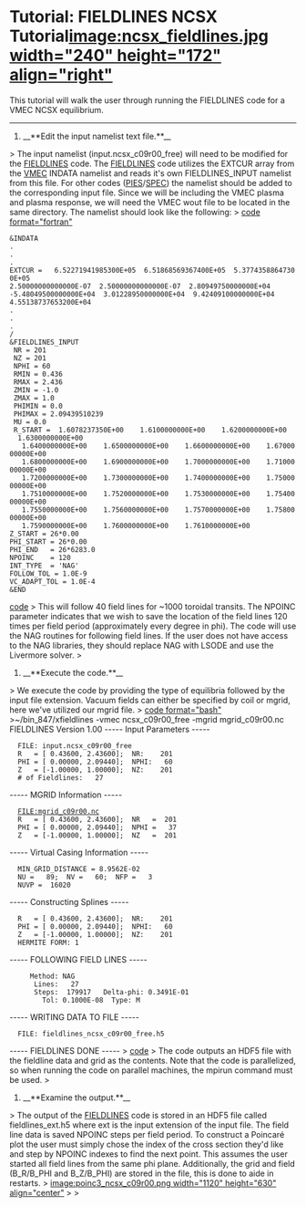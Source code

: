 =Tutorial: FIELDLINES NCSX Tutorial[[image:ncsx_fieldlines.jpg width="240" height="172" align="right"]]= 
<span style="background-color: #ffffff;">This tutorial will walk the user through running the FIELDLINES code for a VMEC NCSX equilibrium.</span>

----

# __**Edit the input namelist text file.**__
> <span style="background-color: #ffffff;">The input namelist (input.ncsx_c09r00_free) will need to be modified for the </span><span style="background-color: #ffffff;">[[vmecwiki/FIELDLINES|FIELDLINES]]</span><span style="background-color: #ffffff;"> code. The </span><span style="background-color: #ffffff;">[[vmecwiki/FIELDLINES|FIELDLINES]]</span><span style="background-color: #ffffff;"> code utilizes the EXTCUR array from the </span><span style="background-color: #ffffff;">[[vmecwiki/VMEC|VMEC]]</span><span style="background-color: #ffffff;"> INDATA namelist and reads it's own FIELDLINES_INPUT namelist from this file. For other codes (</span><span style="background-color: #ffffff;">[[vmecwiki/PIES|PIES]]</span><span style="background-color: #ffffff;">/</span><span style="background-color: #ffffff;">[[vmecwiki/SPEC|SPEC]]</span><span style="background-color: #ffffff;">) the namelist should be added to the corresponding input file. Since we will be including the VMEC plasma and plasma response, we will need the VMEC wout file to be located in the same directory. The namelist should look like the following:</span>
> [[code format="fortran"]]
 &INDATA
 .
 .
 .
 EXTCUR =   6.52271941985300E+05  6.51868569367400E+05  5.37743588647300E+05
 2.50000000000000E-07  2.50000000000000E-07  2.80949750000000E+04
 -5.48049500000000E+04  3.01228950000000E+04  9.42409100000000E+04
 4.55138737653200E+04
 .
 .
 .
 /
 &FIELDLINES_INPUT
  NR = 201
  NZ = 201
  NPHI = 60
  RMIN = 0.436
  RMAX = 2.436
  ZMIN = -1.0
  ZMAX = 1.0
  PHIMIN = 0.0
  PHIMAX = 2.09439510239
  MU = 0.0
  R_START =  1.6078237350E+00    1.6100000000E+00    1.6200000000E+00    1.6300000000E+00
    1.6400000000E+00    1.6500000000E+00    1.6600000000E+00    1.6700000000E+00
    1.6800000000E+00    1.6900000000E+00    1.7000000000E+00    1.7100000000E+00
    1.7200000000E+00    1.7300000000E+00    1.7400000000E+00    1.7500000000E+00
    1.7510000000E+00    1.7520000000E+00    1.7530000000E+00    1.7540000000E+00
    1.7550000000E+00    1.7560000000E+00    1.7570000000E+00    1.7580000000E+00
    1.7590000000E+00    1.7600000000E+00    1.7610000000E+00
 Z_START = 26*0.00  
 PHI_START = 26*0.00
 PHI_END   = 26*6283.0
 NPOINC    = 120
 INT_TYPE  = 'NAG'
 FOLLOW_TOL = 1.0E-9
 VC_ADAPT_TOL = 1.0E-4
 &END 
[[code]]
> <span style="background-color: #ffffff;">This will follow 40 field lines for ~1000 toroidal transits. The NPOINC parameter indicates that we wish to save the location of the field lines 120 times per field period (approximately every degree in phi). The code will use the NAG routines for following field lines. If the user does not have access to the NAG libraries, they should replace NAG with LSODE and use the Livermore solver.</span>
> 
# __**Execute the code.**__
> <span style="background-color: #ffffff;">We execute the code by providing the type of equilibria followed by the input file extension. Vacuum fields can either be specified by coil or mgrid, here we've utilized our mgrid file.</span>
> [[code format="bash"]]
>~/bin_847/xfieldlines -vmec ncsx_c09r00_free -mgrid mgrid_c09r00.nc
FIELDLINES Version 1.00
----- Input Parameters -----
   FILE: input.ncsx_c09r00_free
   R   = [ 0.43600, 2.43600];  NR:    201
   PHI = [ 0.00000, 2.09440];  NPHI:   60
   Z   = [-1.00000, 1.00000];  NZ:    201
   # of Fieldlines:   27
----- MGRID Information -----
   FILE:mgrid_c09r00.nc
   R   = [ 0.43600, 2.43600];  NR   =  201
   PHI = [ 0.00000, 2.09440];  NPHI =   37
   Z   = [-1.00000, 1.00000];  NZ   =  201
----- Virtual Casing Information -----
   MIN_GRID_DISTANCE = 8.9562E-02
   NU =   89;  NV =   60;  NFP =   3
   NUVP =  16020
----- Constructing Splines -----      
   R   = [ 0.43600, 2.43600];  NR:    201
   PHI = [ 0.00000, 2.09440];  NPHI:   60
   Z   = [-1.00000, 1.00000];  NZ:    201
   HERMITE FORM: 1
----- FOLLOWING FIELD LINES -----
      Method: NAG
       Lines:   27
       Steps:  179917   Delta-phi: 0.3491E-01
         Tol: 0.1000E-08  Type: M
----- WRITING DATA TO FILE ----- 
   FILE: fieldlines_ncsx_c09r00_free.h5
----- FIELDLINES DONE -----
>
[[code]]
> <span style="background-color: #ffffff;">The code outputs an HDF5 file with the fieldline data and grid as the contents. Note that the code is parallelized, so when running the code on parallel machines, the mpirun command must be used.</span>
> 
# __**Examine the output.**__
> <span style="background-color: #ffffff;">The output of the </span><span style="background-color: #ffffff;">[[vmecwiki/FIELDLINES|FIELDLINES]]</span><span style="background-color: #ffffff;"> code is stored in an HDF5 file called fieldlines_ext.h5 where ext is the input extension of the input file. The field line data is saved NPOINC steps per field period. To construct a Poincaré plot the user must simply chose the index of the cross section they'd like and step by NPOINC indexes to find the next point. This assumes the user started all field lines from the same phi plane. Additionally, the grid and field (B_R/B_PHI and B_Z/B_PHI) are stored in the file, this is done to aide in restarts.</span>
> <span style="background-color: #ffffff;"> </span>
[[image:poinc3_ncsx_c09r00.png width="1120" height="630" align="center"]]
> 
> 